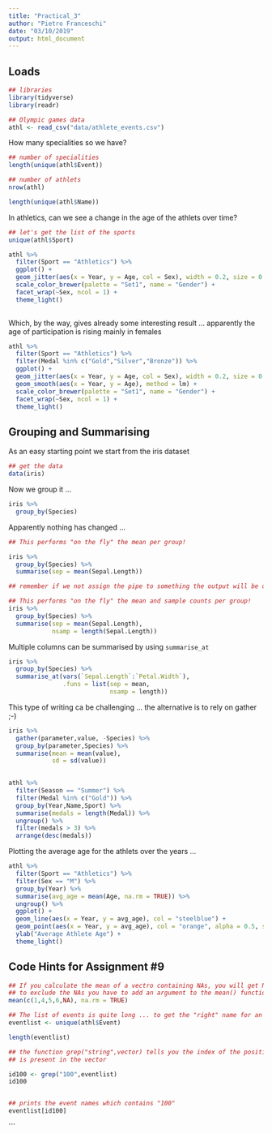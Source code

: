 ```yaml
---
title: "Practical_3"
author: "Pietro Franceschi"
date: "03/10/2019"
output: html_document
---
```


## Loads

```r
## libraries
library(tidyverse)
library(readr)
```


```r
## Olympic games data
athl <- read_csv("data/athlete_events.csv")
```

How many specialities so we have?

```r
## number of specialities
length(unique(athl$Event))

## number of athlets
nrow(athl)
```

```r
length(unique(athl$Name))
```


In athletics, can we see a change in the age of the athlets over time?

```r
## let's get the list of the sports
unique(athl$Sport)
```


```r
athl %>% 
  filter(Sport == "Athletics") %>% 
  ggplot() + 
  geom_jitter(aes(x = Year, y = Age, col = Sex), width = 0.2, size = 0.1) +
  scale_color_brewer(palette = "Set1", name = "Gender") + 
  facet_wrap(~Sex, ncol = 1) + 
  theme_light()
  
```

Which, by the way, gives already some interesting result ... apparently the age of participation is rising mainly in females


```r
athl %>% 
  filter(Sport == "Athletics") %>% 
  filter(Medal %in% c("Gold","Silver","Bronze")) %>% 
  ggplot() + 
  geom_jitter(aes(x = Year, y = Age, col = Sex), width = 0.2, size = 0.1) +
  geom_smooth(aes(x = Year, y = Age), method = lm) + 
  scale_color_brewer(palette = "Set1", name = "Gender") + 
  facet_wrap(~Sex, ncol = 1) + 
  theme_light()
```

## Grouping and Summarising

As an easy starting point we start from the iris dataset

```r
## get the data
data(iris)
```

Now we group it ...

```r
iris %>% 
  group_by(Species)
```

Apparently nothing has changed ...

```r
## This performs "on the fly" the mean per group! 

iris %>% 
  group_by(Species) %>% 
  summarise(sep = mean(Sepal.Length))

## remember if we not assign the pipe to something the output will be only printed!
```


```r
## This performs "on the fly" the mean and sample counts per group! 
iris %>% 
  group_by(Species) %>% 
  summarise(sep = mean(Sepal.Length), 
            nsamp = length(Sepal.Length))
```

Multiple columns can be summarised by using `summarise_at`

```r
iris %>% 
  group_by(Species) %>% 
  summarise_at(vars(`Sepal.Length`:`Petal.Width`),
               .funs = list(sep = mean, 
                            nsamp = length))
```

This type of writing ca be challenging ... the alternative is to rely on gather ;-)


```r
iris %>% 
  gather(parameter,value, -Species) %>% 
  group_by(parameter,Species) %>% 
  summarise(mean = mean(value), 
            sd = sd(value))
  
```


```r
athl %>% 
  filter(Season == "Summer") %>% 
  filter(Medal %in% c("Gold")) %>% 
  group_by(Year,Name,Sport) %>% 
  summarise(medals = length(Medal)) %>% 
  ungroup() %>% 
  filter(medals > 3) %>% 
  arrange(desc(medals))
```

Plotting the average age for the athlets over the years ...

```r
athl %>% 
  filter(Sport == "Athletics") %>% 
  filter(Sex == "M") %>% 
  group_by(Year) %>% 
  summarise(avg_age = mean(Age, na.rm = TRUE)) %>% 
  ungroup() %>% 
  ggplot() + 
  geom_line(aes(x = Year, y = avg_age), col = "steelblue") + 
  geom_point(aes(x = Year, y = avg_age), col = "orange", alpha = 0.5, size = 3) + 
  ylab("Average Athlete Age") + 
  theme_light()
```


## Code Hints for Assignment #9

```r
## If you calculate the mean of a vectro containing NAs, you will get NA by default
## to exclude the NAs you have to add an argument to the mean() function
mean(c(1,4,5,6,NA), na.rm = TRUE)
```


```r
## The list of events is quite long ... to get the "right" name for an event you need
eventlist <- unique(athl$Event)

length(eventlist)
```

```r
## the function grep("string",vector) tells you the index of the positions where "string" 
## is present in the vector

id100 <- grep("100",eventlist)
id100


## prints the event names which contains "100"
eventlist[id100]

```













```






